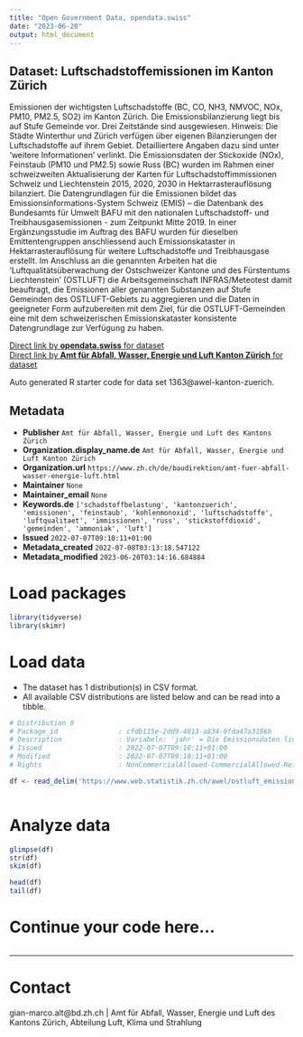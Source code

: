 ```yaml
---
title: "Open Government Data, opendata.swiss"
date: "2023-06-20"
output: html_document
---
```


## Dataset: Luftschadstoffemissionen im Kanton Zürich

Emissionen der wichtigsten Luftschadstoffe (BC, CO, NH3, NMVOC, NOx, PM10, PM2.5, SO2) im Kanton Zürich. Die Emissionsbilanzierung liegt bis auf Stufe Gemeinde vor. Drei Zeitstände sind ausgewiesen. Hinweis: Die Städte Winterthur und Zürich verfügen über eigenen Bilanzierungen der Luftschadstoffe auf ihrem Gebiet. Detailliertere Angaben dazu sind unter 'weitere Informationen' verlinkt. Die Emissionsdaten der Stickoxide (NOx), Feinstaub (PM10 und PM2.5) sowie Russ (BC) wurden im Rahmen einer schweizweiten Aktualisierung der Karten für Luftschadstoffimmissionen Schweiz und Liechtenstein 2015, 2020, 2030 in Hektarrasterauflösung bilanziert. Die Datengrundlagen für die Emissionen bildet das Emissionsinformations-System Schweiz (EMIS) – die Datenbank des Bundesamts für Umwelt BAFU mit den nationalen Luftschadstoff- und Treibhausgasemissionen - zum Zeitpunkt Mitte 2019. In einer Ergänzungsstudie im Auftrag des BAFU wurden für dieselben Emittentengruppen anschliessend auch Emissionskataster in Hektarrasterauflösung für weitere Luftschadstoffe und Treibhausgase erstellt. Im Anschluss an die genannten Arbeiten hat die 'Luftqualitätsüberwachung der Ostschweizer Kantone und des Fürstentums Liechtenstein' (OSTLUFT) die Arbeitsgemeinschaft INFRAS/Meteotest damit beauftragt, die Emissionen aller genannten Substanzen auf Stufe Gemeinden des OSTLUFT-Gebiets zu aggregieren und die Daten in geeigneter Form aufzubereiten mit dem Ziel, für die OSTLUFT-Gemeinden eine mit dem schweizerischen Emissionskataster konsistente Datengrundlage zur Verfügung zu haben.

[Direct link by **opendata.swiss** for dataset](https://opendata.swiss/de/dataset/luftschadstoffemissionen-im-kanton-zurich)<br>
[Direct link by **Amt für Abfall, Wasser, Energie und Luft Kanton Zürich** for dataset](https://www.zh.ch/de/umwelt-tiere/luft-strahlung/daten-karten.html)

Auto generated R starter code for data set 1363@awel-kanton-zuerich.

## Metadata

- **Publisher** `Amt für Abfall, Wasser, Energie und Luft des Kantons Zürich`
- **Organization.display_name.de** `Amt für Abfall, Wasser, Energie und Luft Kanton Zürich`
- **Organization.url** `https://www.zh.ch/de/baudirektion/amt-fuer-abfall-wasser-energie-luft.html`
- **Maintainer** `None`
- **Maintainer_email** `None`
- **Keywords.de** `['schadstoffbelastung', 'kantonzuerich', 'emissionen', 'feinstaub', 'kohlenmonoxid', 'luftschadstoffe', 'luftqualitaet', 'immissionen', 'russ', 'stickstoffdioxid', 'gemeinden', 'ammoniak', 'luft']`
- **Issued** `2022-07-07T09:10:11+01:00`
- **Metadata_created** `2022-07-08T03:13:18.547122`
- **Metadata_modified** `2023-06-20T03:14:16.684884`


# Load packages

```r

library(tidyverse)
library(skimr)

```

# Load data

-   The dataset has 1 distribution(s) in CSV format.
-   All available CSV distributions are listed below and can be read into a tibble.

```r

# Distribution 0
# Package_id               : cfdb115e-2dd9-4813-a834-0fda47a3186b
# Description              : Variabeln: 'jahr' = Die Emissionsdaten liegen für die drei Zeitstände 2015, 2020 (Covid-Effekt ist nicht berücksichtigt) und 2030 vor; 'substanz' = Bezeichnung des Luftschadstoffes; 'hauptgruppe' = Zusammenfassung der Hauptemittentengruppen; 'untergruppe' = detailliertere Quellenangabe (z.B. Landschaftspflege, Feuerungen Holz und Kohle, ...); 'gemeinde': Gemeindename; 'emission' = Emissionswert (in Tonnen pro Jahr); 'bfsnr' = BFS-Gemeindenummer gemäss amtlichem Gemeindeverzeichnis der Schweiz; 'kanton' = Kürzel des Kantons (Hinweis: Ein Teil der Emissionen (z.B. Schifffahrt, ...) sind dem Greifensee ('bfsnr': 9040) und dem Zürichsee ('bfsnr': 9051) zugewiesen, 'kanton': "ZH-See"); 'einheit' = Masseinheit der Emissionen, abgekürzt: 't/a'; 'einheit_lang' = Masseinheit der Emissionen, ausgeschrieben: 'Tonnen pro Jahr'.
# Issued                   : 2022-07-07T09:10:11+01:00
# Modified                 : 2022-07-07T09:10:11+01:00
# Rights                   : NonCommercialAllowed-CommercialAllowed-ReferenceNotRequired

df <- read_delim('https://www.web.statistik.zh.ch/awel/ostluft_emissionsbilanzen/emissionen_gemeinden_ostluft.csv')



```

# Analyze data

```r

glimpse(df)
str(df)
skim(df)

head(df)
tail(df)

```

# Continue your code here...

```r

```

------------------------------------------------------------------------

# Contact

gian-marco.alt@bd.zh.ch | Amt für Abfall, Wasser, Energie und Luft des Kantons Zürich, Abteilung Luft, Klima und Strahlung
